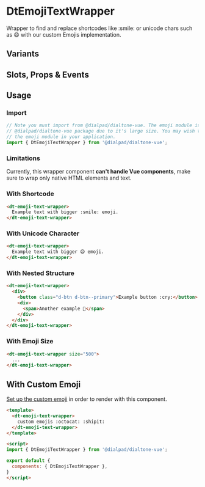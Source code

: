 

<Meta of={EmojiTextWrapperStories}/>

# DtEmojiTextWrapper

<Subtitle>
  Wrapper to find and replace shortcodes like :smile: or unicode chars such as 😄 with our custom Emojis implementation.
</Subtitle>

<Canvas>
  <Story of={EmojiTextWrapperStories.Default} />
</Canvas>

## Variants

<Canvas>
  <Story of={EmojiTextWrapperStories.Variants} />
</Canvas>

## Slots, Props & Events

<Controls />

## Usage

### Import

```jsx
// Note you must import from @dialpad/dialtone-vue. The emoji module is not included in the main
// @dialpad/dialtone-vue package due to it's large size. You may wish to consider dynamically importing
// the emoji module in your application.
import { DtEmojiTextWrapper } from '@dialpad/dialtone-vue';
```

### Limitations

Currently, this wrapper component **can't handle Vue components**, make sure to wrap only native HTML elements and text.

### With Shortcode

```html
<dt-emoji-text-wrapper>
  Example text with bigger :smile: emoji.
</dt-emoji-text-wrapper>
```

### With Unicode Character

```html
<dt-emoji-text-wrapper>
  Example text with bigger 😄 emoji.
</dt-emoji-text-wrapper>
```

### With Nested Structure

```html
<dt-emoji-text-wrapper>
  <div>
    <button class="d-btn d-btn--primary">Example button :cry:</button>
    <div>
      <span>Another example 🧐</span>
    </div>
  </div>
</dt-emoji-text-wrapper>
```

### With Emoji Size

```html
<dt-emoji-text-wrapper size="500">
  ...
</dt-emoji-text-wrapper>
```

## With Custom Emoji

[Set up the custom emoji](?path=/docs/components-emoji--custom-emoji#custom-emoji) in order to render with this component.

```html
<template>
  <dt-emoji-text-wrapper>
    custom emojis :octocat: :shipit:
  </dt-emoji-text-wrapper>
</template>

<script>
import { DtEmojiTextWrapper } from '@dialpad/dialtone-vue';

export default {
  components: { DtEmojiTextWrapper },
}
</script>
```
